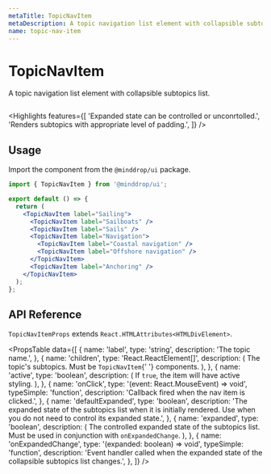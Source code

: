 ```yaml
---
metaTitle: TopicNavItem
metaDescription: A topic navigation list element with collapsible subtopics list.
name: topic-nav-item
---
```


# TopicNavItem

<Description>
  A topic navigation list element with collapsible subtopics list.
</Description>

<HeroContainer>
  <TopicNavItemDemo />
</HeroContainer>

```jsx hero template=TopicNavItemDemo

```

<Highlights
  features={[
    'Expanded state can be controlled or unconrtolled.',
    'Renders subtopics with appropriate level of padding.',
  ]}
/>

## Usage

Import the component from the `@minddrop/ui` package.

```jsx
import { TopicNavItem } from '@minddrop/ui';

export default () => {
  return (
    <TopicNavItem label="Sailing">
      <TopicNavItem label="Sailboats" />
      <TopicNavItem label="Sails" />
      <TopicNavItem label="Navigation">
        <TopicNavItem label="Coastal navigation" />
        <TopicNavItem label="Offshore navigation" />
      </TopicNavItem>
      <TopicNavItem label="Anchoring" />
    </TopicNavItem>
  );
};
```

## API Reference

`TopicNavItemProps` extends `React.HTMLAttributes<HTMLDivElement>`.

<PropsTable
  data={[
    {
      name: 'label',
      type: 'string',
      description: 'The topic name.',
    },
    {
      name: 'children',
      type: 'React.ReactElement<TopicNavItemProps>[]',
      description: (
        <span>
          The topic's subtopics. Must be <Code>TopicNavItem</Code>{' '}
          components.
        </span>
      ),
    },
    {
      name: 'active',
      type: 'boolean',
      description: (
        <span>
          If <Code>true</Code>, the item will have active styling.
        </span>
      ),
    },
    {
      name: 'onClick',
      type: '(event: React.MouseEvent) => void',
      typeSimple: 'function',
      description: 'Callback fired when the nav item is clicked.',
    },
    {
      name: 'defaultExpanded',
      type: 'boolean',
      description:
        'The expanded state of the subtopics list when it is initially rendered. Use when you do not need to control its expanded state.',
    },
    {
      name: 'expanded',
      type: 'boolean',
      description: (
        <span>
          The controlled expanded state of the subtopics list. Must be
          used in conjunction with <Code>onExpandedChange</Code>.
        </span>
      ),
    },
    {
      name: 'onExpandedChange',
      type: '(expanded: boolean) => void',
      typeSimple: 'function',
      description:
        'Event handler called when the expanded state of the collapsible subtopics list changes.',
    },
  ]}
/>
